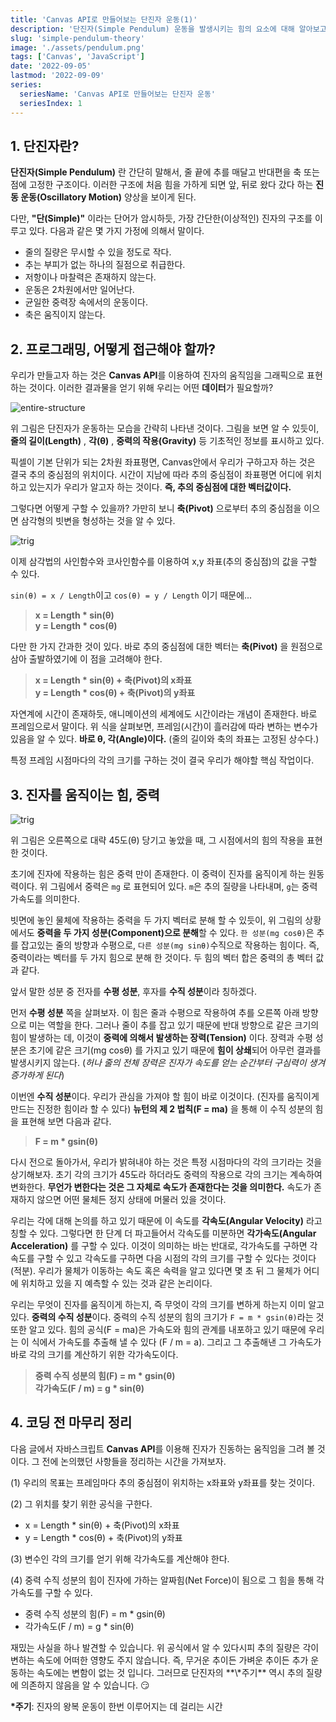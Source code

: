 ```yaml
---
title: 'Canvas API로 만들어보는 단진자 운동(1)'
description: '단진자(Simple Pendulum) 운동을 발생시키는 힘의 요소에 대해 알아보고, 어떻게 구현할 것인지 생각해봅니다.'
slug: 'simple-pendulum-theory'
image: './assets/pendulum.png'
tags: ['Canvas', 'JavaScript']
date: '2022-09-05'
lastmod: '2022-09-09'
series:
  seriesName: 'Canvas API로 만들어보는 단진자 운동'
  seriesIndex: 1
---
```


## 1. 단진자란?

**단진자(Simple Pendulum)** 란 간단히 말해서, 줄 끝에 추를 매달고 반대편을 축 또는 점에 고정한 구조이다.
이러한 구조에 처음 힘을 가하게 되면 앞, 뒤로 왔다 갔다 하는 **진동 운동(Oscillatory Motion)** 양상을 보이게 된다.

다만, **"단(Simple)"** 이라는 단어가 암시하듯, 가장 간단한(이상적인) 진자의 구조를 이루고 있다.
다음과 같은 몇 가지 가정에 의해서 말이다.

- 줄의 질량은 무시할 수 있을 정도로 작다.
- 추는 부피가 없는 하나의 질점으로 취급한다.
- 저항이나 마찰력은 존재하지 않는다.
- 운동은 2차원에서만 일어난다.
- 균일한 중력장 속에서의 운동이다.
- 축은 움직이지 않는다.

## 2. 프로그래밍, 어떻게 접근해야 할까?

우리가 만들고자 하는 것은 **Canvas API**를 이용하여 진자의 움직임을 그래픽으로 표현하는 것이다.
이러한 결과물을 얻기 위해 우리는 어떤 **데이터**가 필요할까?

![entire-structure](./assets/entire-structure.png)

위 그림은 단진자가 운동하는 모습을 간략히 나타낸 것이다.
그림을 보면 알 수 있듯이, **줄의 길이(Length)** , **각(θ)** , **중력의 작용(Gravity)** 등 기초적인 정보를 표시하고 있다.

픽셀이 기본 단위가 되는 2차원 좌표평면, Canvas안에서 우리가 구하고자 하는 것은 결국 추의 중심점의 위치이다.
시간이 지남에 따라 추의 중심점이 좌표평면 어디에 위치하고 있는지가 우리가 알고자 하는 것이다. **즉, 추의 중심점에 대한 벡터값이다.**

그렇다면 어떻게 구할 수 있을까? 가만히 보니 **축(Pivot)** 으로부터 추의 중심점을 이으면 삼각형의 빗변을 형성하는 것을 알 수 있다.

![trig](./assets/trig.png)

이제 삼각법의 사인함수와 코사인함수를 이용하여 x,y 좌표(추의 중심점)의 값을 구할 수 있다.

`sin(θ) = x / Length`이고 `cos(θ) = y / Length` 이기 때문에...

> **x = Length \* sin(θ)**  
> **y = Length \* cos(θ)**

다만 한 가지 간과한 것이 있다. 바로 추의 중심점에 대한 벡터는 **축(Pivot)** 을 원점으로 삼아 출발하였기에 이 점을 고려해야 한다.

> **x = Length \* sin(θ) + 축(Pivot)의 x좌표**  
> **y = Length \* cos(θ) + 축(Pivot)의 y좌표**

자연계에 시간이 존재하듯, 애니메이션의 세계에도 시간이라는 개념이 존재한다. 바로 프레임으로서 말이다.
위 식을 살펴보면, 프레임(시간)이 흘러감에 따라 변하는 변수가 있음을 알 수 있다.
**바로 θ, 각(Angle)이다.** (줄의 길이와 축의 좌표는 고정된 상수다.)

특정 프레임 시점마다의 각의 크기를 구하는 것이 결국 우리가 해야할 핵심 작업이다.

## 3. 진자를 움직이는 힘, 중력

![trig](./assets/forces.png)

위 그림은 오른쪽으로 대략 45도(θ) 당기고 놓았을 때, 그 시점에서의 힘의 작용을 표현한 것이다.

초기에 진자에 작용하는 힘은 중력 만이 존재한다.
이 중력이 진자를 움직이게 하는 원동력이다.
위 그림에서 중력은 `mg` 로 표현되어 있다.
`m`은 추의 질량을 나타내며, `g`는 중력가속도를 의미한다.

빗면에 놓인 물체에 작용하는 중력을 두 가지 벡터로 분해 할 수 있듯이,
위 그림의 상황에서도 **중력을 두 가지 성분(Component)으로 분해**할 수 있다.
`한 성분(mg cosθ)`은 추를 잡고있는 줄의 방향과 수평으로,
`다른 성분(mg sinθ)`수직으로 작용하는 힘이다.
즉, 중력이라는 벡터를 두 가지 힘으로 분해 한 것이다.
두 힘의 벡터 합은 중력의 총 벡터 값과 같다.

앞서 말한 성분 중 전자를 **수평 성분**, 후자를 **수직 성분**이라 칭하겠다.

먼저 **수평 성분** 쪽을 살펴보자. 이 힘은 줄과 수평으로 작용하여 추를 오른쪽 아래 방향으로 미는 역할을 한다. 그러나 줄이 추를 잡고 있기 때문에
반대 방향으로 같은 크기의 힘이 발생하는 데, 이것이 **중력에 의해서 발생하는 장력(Tension)** 이다. 장력과 수평 성분은 초기에 같은 크기(mg cosθ)
를 가지고 있기 때문에 **힘이 상쇄**되어 아무런 결과를 발생시키지 않는다. (_허나 줄의 전체 장력은 진자가 속도를 얻는 순간부터_
_구심력이 생겨 증가하게 된다_)

이번엔 **수직 성분**이다. 우리가 관심을 가져야 할 힘이 바로 이것이다. (진자를 움직이게 만드는 진정한 힘이라 할 수 있다) 
**뉴턴의 제 2 법칙(F = ma)** 을 통해 이 수직 성분의 힘을 표현해 보면 다음과 같다.

> **F = m \* gsin(θ)**

다시 전으로 돌아가서, 우리가 밝혀내야 하는 것은 특정 시점마다의 각의 크기라는 것을 상기해보자. 
초기 각의 크기가 45도라 하더라도 중력의 작용으로 각의 크기는 계속하여 변화한다.
**무언가 변한다는 것은 그 자체로 속도가 존재한다는 것을 의미한다.** 속도가 존재하지 않으면 어떤 물체든 정지 상태에 머물러 있을 것이다.

우리는 각에 대해 논의를 하고 있기 때문에 이 속도를 **각속도(Angular Velocity)** 라고 칭할 수 있다.
그렇다면 한 단계 더 파고들어서 각속도를 미분하면 **각가속도(Angular Acceleration)** 를 구할 수 있다.
이것이 의미하는 바는 반대로, 각가속도를 구하면 각속도를 구할 수 있고 각속도를 구하면 다음 시점의 각의 크기를 구할 수 있다는 것이다 (적분). 
우리가 물체가 이동하는 속도 혹은 속력을 알고 있다면 몇 초 뒤 그 물체가 어디에 위치하고 있을 지 예측할 수 있는 것과 같은 논리이다. 

우리는 무엇이 진자를 움직이게 하는지, 즉 무엇이 각의 크기를 변하게 하는지 이미 알고 있다. **중력의 수직 성분**이다.
중력의 수직 성분의 힘의 크기가 `F = m * gsin(θ)`라는 것 또한 알고 있다.
힘의 공식(F = ma)은 가속도와 힘의 관계를 내포하고 있기 때문에 우리는 이 식에서 가속도를 추출해 낼 수 있다 (F / m = a).
그리고 그 추출해낸 그 가속도가 바로 각의 크기를 계산하기 위한 각가속도이다.

> **중력 수직 성분의 힘(F) = m \* gsin(θ)**  
> **각가속도(F / m) = g \* sin(θ)**

## 4. 코딩 전 마무리 정리

다음 글에서 자바스크립트 **Canvas API**를 이용해 진자가 진동하는 움직임을 그려 볼 것이다.
그 전에 논의했던 사항들을 정리하는 시간을 가져보자.

<Callout>
(1) 우리의 목표는 프레임마다 추의 중심점이 위치하는 x좌표와 y좌표를 찾는 것이다.

(2) 그 위치를 찾기 위한 공식을 구한다.

- x = Length \* sin(θ) + 축(Pivot)의 x좌표
- y = Length \* cos(θ) + 축(Pivot)의 y좌표

(3) 변수인 각의 크기를 얻기 위해 각가속도를 계산해야 한다.

(4) 중력 수직 성분의 힘이 진자에 가하는 알짜힘(Net Force)이 됨으로 그 힘을 통해 각가속도를 구할 수 있다.

- 중력 수직 성분의 힘(F) = m \* gsin(θ)
- 각가속도(F / m) = g \* sin(θ)
</Callout>

<Callout kind="info">
  재밌는 사실을 하나 발견할 수 있습니다.  
  위 공식에서 알 수 있다시피 추의 질량은 각이 변하는 속도에 어떠한 영향도 주지 않습니다.
  즉, 무거운 추이든 가벼운 추이든 추가 운동하는 속도에는 변함이 없는 것 입니다.
  그러므로 단진자의 **\*주기** 역시 추의 질량에 의존하지 않음을 알 수 있습니다. 😏

  **\*주기**: 진자의 왕복 운동이 한번 이루어지는 데 걸리는 시간
</Callout>

